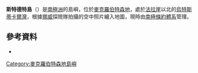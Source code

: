 {{coord|67|33|S|61|27|E|display=title}}

'''斯特德特島'''（{{lang-en|Stedet Island}}）是[[南極洲|南極洲]]的島嶼，位於[[麥克羅伯特森地|麥克羅伯特森地]]，處於[[法拉崖|法拉崖]]以北的[[烏特斯蒂卡爾灣|烏特斯蒂卡爾灣]]，根據[[挪威|挪威]]探險隊拍攝的空中照片繪入地圖，現時由[[南極條約體系|南極條約體系]]管理。

==參考資料==
*{{usgs-gazetteer}}

{{DEFAULTSORT:Stedet Island}}
[[Category:麥克羅伯特森地島嶼|Category:麥克羅伯特森地島嶼]]


{{MacRobertsonLand-geo-stub}}